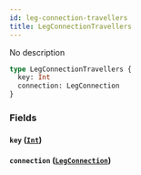 ```yaml
---
id: leg-connection-travellers
title: LegConnectionTravellers
---
```


No description

```graphql
type LegConnectionTravellers {
  key: Int
  connection: LegConnection
}
```

### Fields

#### `key` ([`Int`](/v1/scalars/int))

#### `connection` ([`LegConnection`](/v1/objects/leg-connection))
